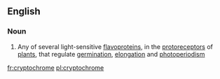 ==English==

===Noun===
{{wikipedia}}
{{en-noun}}

# {{lb|en|biochemistry}} Any of several light-sensitive [[flavoprotein]]s, in the [[protoreceptor]]s of [[plant]]s, that regulate [[germination]], [[elongation]] and [[photoperiodism]]

[[fr:cryptochrome]]
[[pl:cryptochrome]]